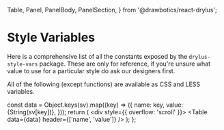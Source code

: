   Table,
  Panel,
  PanelBody,
  PanelSection,
} from '@drawbotics/react-drylus';



# Style Variables
Here is a comprehensive list of all the constants exposed by the `drylus-style-vars` package. These are only for reference, if you're unsure what value to use for a particular style do ask our designers first.

All of the following (except functions) are available as CSS and LESS variables.

  const data = Object.keys(sv).map((key) => ({
    name: key,
    value: <InlineCode>{String(sv[key])}</InlineCode>,
  }));
  return (
    <div style={{ overflow: 'scroll' }}>
      <Table data={data} header={['name', 'value']} />
    </div>
  );
};


<Constants />

